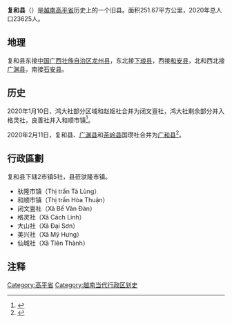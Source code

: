 '''复和县'''（{{vie|v='''Huyện Phục Hòa'''|hn=縣復和}}）是[[越南|越南]][[高平省|高平省]]历史上的一个旧县。面积251.67平方公里，2020年总人口23625人。

==地理==
复和县东接[[中华人民共和国|中国]][[广西壮族自治区|广西壮族自治区]][[龙州县|龙州县]]，东北接[[下琅县|下琅县]]，西接[[和安县|和安县]]，北和西北接[[广渊县|广渊县]]，南接[[石安县|石安县]]。

==历史==
2020年1月10日，鸿大社部分区域和赵妪社合并为闭文亶社，鸿大社剩余部分并入格灵社，良善社并入和顺市镇<ref>{{Cite web |url=http://vanban.chinhphu.vn/portal/page/portal/chinhphu/hethongvanban?mode=detail&document_id=199015 |title=Nghị quyết số 864/NQ-UBTVQH14 của ỦY BAN THƯỜNG VỤ QUỐC HỘI : Về việc sắp xếp các đơn vị hành chính cấp huyện, cấp xã thuộc tỉnh Cao Bằng |access-date=2020-02-04 |archive-date=2020-04-01 |archive-url=https://web.archive.org/web/20200401154444/http://vanban.chinhphu.vn/portal/page/portal/chinhphu/hethongvanban?mode=detail&document_id=199015 |dead-url=no }}</ref>。

2020年2月11日，复和县、[[广渊县|广渊县]]和[[茶岭县|茶岭县]]国瓒社合并为[[广和县|广和县]]<ref>{{Cite web |url=http://vanban.chinhphu.vn/portal/page/portal/chinhphu/hethongvanban?mode=detail&document_id=199225 |title=Nghị quyết số 897/NQ-UBTVQH14 của ỦY BAN THƯỜNG VỤ QUỐC HỘI : Về việc sắp xếp các đơn vị hành chính cấp huyện và đổi tên đơn vị hành chính cấp xã thuộc tỉnh Cao Bằng |access-date=2020-02-24 |archive-date=2020-04-01 |archive-url=https://web.archive.org/web/20200401154443/http://vanban.chinhphu.vn/portal/page/portal/chinhphu/hethongvanban?mode=detail&document_id=199225 |dead-url=no }}</ref>。

==行政區劃==
复和县下辖2市镇5社，县莅驮隆市镇。
*驮隆市镇（Thị trấn Tà Lùng）
*和顺市镇（Thị trấn Hòa Thuận）
*闭文亶社（Xã Bế Văn Đàn）
*格灵社（Xã Cách Linh）
*大山社（Xã Đại Sơn）
*美兴社（Xã Mỹ Hưng）
*仙城社（Xã Tiên Thành）

==注释==
{{reflist}}

[[Category:高平省|Category:高平省]]
[[Category:越南当代行政区划史|Category:越南当代行政区划史]]